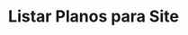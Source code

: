 ---
title: "Listar Planos para Site"
api: "GET https://regis.app.byefive.com.br/rest/subscriptions/site"
description: "Lista todos os planos marcados para exibição no site público"
---